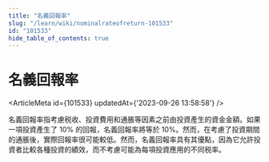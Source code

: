```yaml
---
title: "名義回報率"
slug: "/learn/wiki/nominalrateofreturn-101533"
id: "101533"
hide_table_of_contents: true
---
```



# 名義回報率

<ArticleMeta id={101533} updatedAt={'2023-09-26 13:58:58'} />
<div className='border-solid border-b border-t-0 my-4 border-[var(--ifm-color-gray-300)]' />

名義回報率指考慮税收、投資費用和通脹等因素之前由投資產生的資金金額。如果一項投資產生了 10% 的回報，名義回報率將等於 10%。然而，在考慮了投資期間的通脹後，實際回報率很可能較低。然而，名義回報率具有其優點，因為它允許投資者比較各種投資的績效，而不考慮可能為每項投資應用的不同税率。
